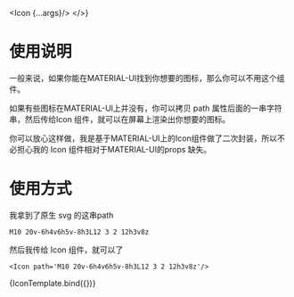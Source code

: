 
<Meta title="说明/Icon" component={Icon} />

<Icon {...args}/>
</>}

# 使用说明
一般来说，如果你能在MATERIAL-UI找到你想要的图标，那么你可以不用这个组件。

如果有些图标在MATERIAL-UI上并没有，你可以拷贝 path 属性后面的一串字符串，然后传给Icon 组件，就可以在屏幕上渲染出你想要的图标。

你可以放心这样做，我是基于MATERIAL-UI上的Icon组件做了二次封装，所以不必担心我的 Icon 组件相对于MATERIAL-UI的props 缺失。

# 使用方式
我拿到了原生 svg 的这串path

```
M10 20v-6h4v6h5v-8h3L12 3 2 12h3v8z
```
然后我传给 Icon 组件，就可以了

```tsx
<Icon path='M10 20v-6h4v6h5v-8h3L12 3 2 12h3v8z'/>
```

<Canvas>
  <Story name="icon" args={{ 
      path: 'M10 20v-6h4v6h5v-8h3L12 3 2 12h3v8z'
    }}>
    {IconTemplate.bind({})}
   </Story>
</Canvas>

